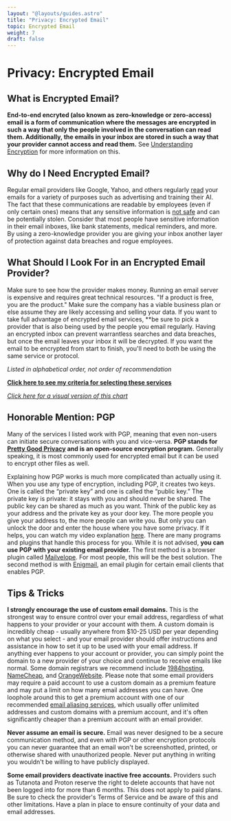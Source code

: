 ```yaml
---
layout: "@layouts/guides.astro"
title: "Privacy: Encrypted Email"
topic: Encrypted Email
weight: 7
draft: false
---
```



# Privacy: Encrypted Email

## What is Encrypted Email?

**End-to-end encryted (also known as zero-knowledge or zero-access) email is a form of communication where the messages are encrypted in such a way that only the people involved in the conversation can read them. Additionally, the emails in your inbox are stored in such a way that your provider cannot access and read them.** See [Understanding Encryption](/guides/moderately-important/encryption) for more information on this.

## Why do I Need Encrypted Email?

Regular email providers like Google, Yahoo, and others regularly [read](https://www.maketecheasier.com/which-email-providers-scanning-emails/) your emails for a variety of purposes such as advertising and training their AI. The fact that these communications are readable by employees (even if only certain ones) means that any sensitive information is [not safe](https://thehackernews.com/2019/10/yahoo-email-hacking) and can be potentially stolen. Consider that most people have sensitive information in their email inboxes, like bank statements, medical reminders, and more. By using a zero-knowledge provider you are giving your inbox another layer of protection against data breaches and rogue employees.

## What Should I Look For in an Encrypted Email Provider?

Make sure to see how the provider makes money. Running an email server is expensive and requires great technical resources. "If a product is free, you are the product." Make sure the company has a viable business plan or else assume they are likely accessing and selling your data.
If you want to take full advantage of encrypted email services, \*\*be sure to pick a provider that is also being used by the people you email regularly. Having an encrypted inbox can prevent warrantless searches and data breaches, but once the email leaves your inbox it will be decrypted. If you want the email to be encrypted from start to finish, you'll need to both be using the same service or protocol.

_Listed in alphabetical order, not order of recommendation_

<ProsAndCons data={data} headingLevel={4} />

**[Click here to see my criteria for selecting these services](/criteria#encrypted-messaging)**

_[Click here for a visual version of this chart](/charts/email)_

## Honorable Mention: PGP

Many of the services I listed work with PGP, meaning that even non-users can initiate secure conversations with you and vice-versa. **PGP stands for [Pretty Good Privacy](https://en.wikipedia.org/wiki/Pretty_Good_Privacy) and is an open-source encryption program.** Generally speaking, it is most commonly used for encrypted email but it can be used to encrypt other files as well.

Explaining how PGP works is much more complicated than actually using it. When you use any type of encryption, including PGP, it creates two keys. One is called the “private key” and one is called the “public key.” The private key is private: it stays with you and should never be shared. The public key can be shared as much as you want. Think of the public key as your address and the private key as your door key. The more people you give your address to, the more people can write you. But only you can unlock the door and enter the house where you have some privacy. If it helps, you can watch my video explanation [here](https://apertatube.net/w/vnTcPVxuvCjCqCMtwhcUiq). There are many programs and plugins that handle this process for you. While it is not advised, **you can use PGP with your existing email provider.** The first method is a browser plugin called [Mailvelope](https://www.mailvelope.com/). For most people, this will be the best solution. The second method is with [Enigmail](https://www.enigmail.net/index.php/), an email plugin for certain email clients that enables PGP.

## Tips & Tricks

**I strongly encourage the use of custom email domains.** This is the strongest way to ensure control over your email address, regardless of what happens to your provider or your account with them. A custom domain is incredibly cheap - usually anywhere from $10-25 USD per year depending on what you select - and your email provider should offer instructions and assistance in how to set it up to be used with your email address. If anything ever happens to your account or provider, you can simply point the domain to a new provider of your choice and continue to receive emails like normal. Some domain registrars we recommend include [1984hosting](https://www.1984hosting.com/), [NameCheap](https://www.namecheap.com/), and [OrangeWebsite](https://www.orangewebsite.com/). Please note that some email providers may require a paid account to use a custom domain as a premium feature and may put a limit on how many email addresses you can have. One loophole around this to get a premium account with one of our recommended [email aliasing services](/guides/moderately-important/email-aliasing), which usually offer unlimited addresses and custom domains with a premium account, and it's often significantly cheaper than a premium account with an email provider.

**Never assume an email is secure.** Email was never designed to be a secure communication method, and even with PGP or other encryption protocols you can never guarantee that an email won't be screenshotted, printed, or otherwise shared with unauthorized people. Never put anything in writing you wouldn't be willing to have publicly displayed.

**Some email providers deactivate inactive free accounts.** Providers such as Tutanota and Proton reserve the right to delete accounts that have not been logged into for more than 6 months. This does not apply to paid plans. Be sure to check the provider's Terms of Service and be aware of this and other limitations. Have a plan in place to ensure continuity of your data and email addresses.
